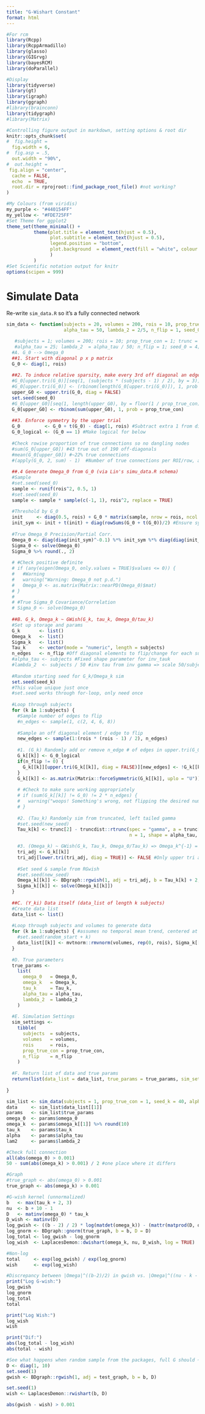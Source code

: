 ```yaml
---
title: "G-Wishart Constant"
format: html
---
```


```r
#For rcm
library(Rcpp)
library(RcppArmadillo)
library(glasso)
library(GIGrvg)
library(bayesRCM)
library(doParallel)

#Display
library(tidyverse)
library(gt)
library(igraph)
library(ggraph)
#library(brainconn)
library(tidygraph)
#library(Matrix)

#Controlling figure output in markdown, setting options & root dir
knitr::opts_chunk$set(
#  fig.height =   
  fig.width = 6,
#  fig.asp = .5,
  out.width = "90%",
#  out.height = 
 fig.align = "center",
  cache = FALSE,
  echo  = TRUE,
  root.dir = rprojroot::find_package_root_file() #not working?
)

#My Colours (from viridis)
my_purple <- "#440154FF"
my_yellow <- "#FDE725FF"
#Set Theme for ggplot2
theme_set(theme_minimal() + 
          theme(plot.title = element_text(hjust = 0.5),
                plot.subtitle = element_text(hjust = 0.5),
                legend.position = "bottom",
                plot.background  = element_rect(fill = "white", colour = "white")
                )
          )
#Set Scientific notation output for knitr
options(scipen = 999)
```

# Simulate Data  

Re-write `sim_data.R` so it's a fully connected network  

```r
sim_data <- function(subjects = 20, volumes = 200, rois = 10, prop_true_con = 1/5, trunc = c(0, 100),
                     alpha_tau = 50, lambda_2 = 2/5, n_flip = 1, seed_0 = 4, seed_k = 4, write = FALSE) {

   #subjects = 1; volumes = 200; rois = 10; prop_true_con = 1; trunc = c(0, 100);
   #alpha_tau = 25; lambda_2  = alpha_tau / 50; n_flip = 1; seed_0 = 4; seed_k = 1; 
  #A. G_0 --> Omega_0
  ##1. Start with diagonal p x p matrix
  G_0 <- diag(1, rois)
  
  ##2. To induce relative sparsity, make every 3rd off diagonal an edge
  #G_0[upper.tri(G_0)][seq(1, (subjects * (subjects - 1) / 2), by = 3)] <- TRUE 
  #G_0[upper.tri(G_0)] <- (rbinom(length(G_0[upper.tri(G_0)]), 1, prob = true_con / length(G_0[upper.tri(G_0)])) == 1)
  upper_G0 <- upper.tri(G_0, diag = FALSE)
  set.seed(seed_0)
  #G_0[upper_G0][seq(1, length(upper_G0), by = floor(1 / prop_true_con))] <- TRUE
  G_0[upper_G0] <- rbinom(sum(upper_G0), 1, prob = prop_true_con)
  
  ##3. Enforce symmetry by the upper trial
  G_0         <- G_0 + t(G_0) - diag(1, rois) #Subtract extra 1 from diagonal
  G_0_logical <- (G_0 == 1) #Make logical for below
  
  #Check rowise proportion of true connections so no dangling nodes
  #sum(G_0[upper_G0]) #43 true out of 190 off-diagonals
  #mean(G_0[upper_G0]) #~22% true connections
  #(apply(G_0, 2, sum) - 1)  #Number of true connections per ROI/row, all at least 2
  
  ##.4 Generate Omega_0 from G_0 (via Lin's simu_data.R schema)
  #Sample
  #set.seed(seed_0)
  sample <- runif(rois^2, 0.5, 1)
  #set.seed(seed_0)
  sample <- sample * sample(c(-1, 1), rois^2, replace = TRUE)
  
  #Threshold by G_0
  init     <- diag(0.5, rois) + G_0 * matrix(sample, nrow = rois, ncol = rois)
  init_sym <- init + t(init) + diag(rowSums(G_0 + t(G_0))/2) #Ensure symmetry & p.d. X + t(X) + diag()
  
  #True Omega_0 Precision/Partial Corr.
  Omega_0 <- diag(diag(init_sym)^-0.1) %*% init_sym %*% diag(diag(init_sym)^-0.1) #This step is inducing non p.d.
  Sigma_0 <- solve(Omega_0)
  Sigma_0 %>% round(., 2)
  
  # #Check positive definite
  # if (any(eigen(Omega_0, only.values = TRUE)$values <= 0)) { 
  #   #Warning
  #   warning("Warning: Omega_0 not p.d.")
  #   Omega_0 <- as.matrix(Matrix::nearPD(Omega_0)$mat)
  # }
  # 
  # #True Sigma_0 Covariance/Correlation
  # Sigma_0 <- solve(Omega_0)
  
  ##B. G_k, Omega_k ~ GWish(G_k, tau_k, Omega_0/tau_k)
  #Set up storage and params
  G_k       <- list()
  Omega_k   <- list()
  Sigma_k   <- list()
  Tau_k     <- vector(mode = "numeric", length = subjects)
  n_edges   <- n_flip #Off diagonal elements to flip/change for each subject
  #alpha_tau <- subjects #Fixed shape parameter for inv_tauk
  #lambda_2  <- subjects / 50 #inv tau from inv gamma => scale 50/subjects tau, E[tau_1:k] = subjects * (1/lam2) = 50
  
  #Random starting seed for G_k/Omega_k sim
  set.seed(seed_k)
  #This value unique just once
  #set.seed works through for-loop, only need once 
  
  #Loop through subjects
  for (k in 1:subjects) {
    #Sample number of edges to flip
    #n_edges <- sample(1, c(2, 4, 6, 8))
    
    #Sample an off diagonal element / edge to flip
    new_edges <- sample(1:(rois * (rois - 1) / 2), n_edges)
    
    #1. (G_k) Randomly add or remove n_edge # of edges in upper.tri(G_0) to generate
    G_k[[k]] <- G_0_logical
    if(n_flip != 0) {
      G_k[[k]][upper.tri(G_k[[k]], diag = FALSE)][new_edges] <- !G_k[[k]][upper.tri(G_k[[k]], diag = FALSE)][new_edges] #Flip those upper tri edges
    }
    G_k[[k]] <- as.matrix(Matrix::forceSymmetric(G_k[[k]], uplo = "U"))
    
    # #Check to make sure working appropriately
    # if (sum(G_k[[k]] != G_0) != 2 * n_edges) {
    #   warning("woops! Something's wrong, not flipping the desired number of edges.")
    # }
    
    #2. (Tau_k) Randomly sim from truncated, left tailed gamma 
    #set.seed(new_seed)
    Tau_k[k] <- trunc[2] - truncdist::rtrunc(spec = "gamma", a = trunc[1], b = trunc[2],
                                             n = 1, shape = alpha_tau, rate = lambda_2)

    #3. (Omega_k) ~ GWish(G_k, Tau_k, Omega_0/Tau_k) => Omega_k^{-1} = Sigma_0 for mvtnorm
    tri_adj <- G_k[[k]]
    tri_adj[lower.tri(tri_adj, diag = TRUE)] <- FALSE #Only upper tri adj for rgwish
    
    #Set seed & sample from RGwish
    #set.seed(new_seed)
    Omega_k[[k]] <- BDgraph::rgwish(1, adj = tri_adj, b = Tau_k[k] + 2, D = Sigma_0 * Tau_k[k])
    Sigma_k[[k]] <- solve(Omega_k[[k]])
  }
  
  ##C. (Y_ki) Data itself (data_list of length k subjects)
  #Create data list 
  data_list <- list()
  
  #Loop through subjects and volumes to generate data
  for (k in 1:subjects) { #assumes no temporal mean trend, centered at 0
    #set.seed(random_start + k)
    data_list[[k]] <- mvtnorm::rmvnorm(volumes, rep(0, rois), Sigma_k[[k]])
  }
  
  #D. True parameters
  true_params <-
    list(
      omega_0   = Omega_0,
      omega_k   = Omega_k,
      tau_k     = Tau_k,
      alpha_tau = alpha_tau,
      lambda_2  = lambda_2
    )
  
  #E. Simulation Settings
  sim_settings <-
    tibble( 
      subjects  = subjects,
      volumes   = volumes,
      rois      = rois,
      prop_true_con = prop_true_con,
      n_flip    = n_flip
    )
  
  #F. Return list of data and true params
  return(list(data_list = data_list, true_params = true_params, sim_settings = sim_settings))
  
}

```

```r
sim_list <- sim_data(subjects = 1, prop_true_con = 1, seed_k = 40, alpha_tau = 25, lambda_2 = 0.5, n_flip = 0)
data     <- sim_list$data_list[[1]]
params   <- sim_list$true_params
omega_0  <- params$omega_0
omega_k  <- params$omega_k[[1]] %>% round(10)
tau_k    <- params$tau_k
alpha    <- params$alpha_tau
lam2     <- params$lambda_2

#Check full connection
all(abs(omega_0) > 0.001)
50 - sum(abs(omega_k) > 0.001) / 2 #one place where it differs

#Graph
#true_graph <- abs(omega_0) > 0.001
true_graph <- abs(omega_k) > 0.001
```


```r
#G-wish kernel (unnormalized)
b   <- max(tau_k + 2, 3)
nu  <- b + 10 - 1
D   <- matinv(omega_0) * tau_k
D_wish <- matinv(D)
log_gwish <- ((b - 2) / 2) * log(matdet(omega_k)) - (mattr(matprod(D, omega_k)) / 2)
log_gnorm <- BDgraph::gnorm(true_graph, b = b, D = D)
log_total <- log_gwish - log_gnorm
log_wish  <- LaplacesDemon::dwishart(omega_k, nu, D_wish, log = TRUE)

#Non-log
total     <- exp(log_gwish) / exp(log_gnorm)
wish      <- exp(log_wish)

#Discrepancy between |Omega|^((b-2)/2) in gwish vs. |Omega|^((nu - k - 1)/2)
print("Log G-wish:")
log_gwish
log_gnorm
log_total
total

print("Log Wish:")
log_wish
wish

print("Dif:")
abs(log_total - log_wish)
abs(total - wish)

#See what happens when random sample from the packages, full G should ~ Wishart
D <- diag(1, 10)
set.seed(1)
gwish <- BDgraph::rgwish(1, adj = test_graph, b = b, D)

set.seed(1)
wish <- LaplacesDemon::rwishart(b, D)

abs(gwish - wish) > 0.001

```
